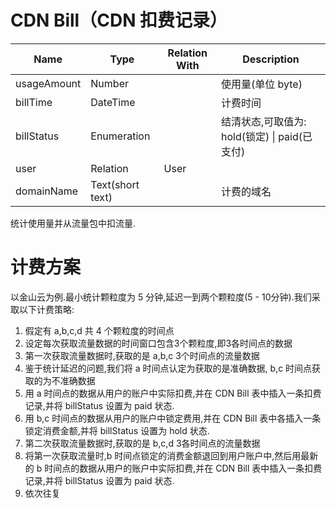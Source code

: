# CDN Bill（CDN 扣费记录）

| Name        | Type        | Relation With | Description |
| ----------- | ----------- | ------------- | ----------- |
| usageAmount | Number      |               | 使用量(单位 byte)         |
| billTime    | DateTime    |               | 计费时间        |
| billStatus  | Enumeration |               | 结清状态,可取值为:  hold(锁定) \| paid(已支付)      |
| user        | Relation    | User          |             |
| domainName  | Text(short text)    |           |计费的域名             |


统计使用量并从流量包中扣流量.

# 计费方案

以金山云为例.最小统计颗粒度为 5 分钟,延迟一到两个颗粒度(5 - 10分钟).我们采取以下计费策略:

1. 假定有  a,b,c,d 共 4 个颗粒度的时间点
2. 设定每次获取流量数据的时间窗口包含3个颗粒度,即3各时间点的数据
3. 第一次获取流量数据时,获取的是 a,b,c 3个时间点的流量数据
4. 鉴于统计延迟的问题,我们将 a 时间点认定为获取的是准确数据, b,c 时间点获取的为不准确数据
5. 用 a 时间点的数据从用户的账户中实际扣费,并在 CDN Bill 表中插入一条扣费记录,并将 billStatus 设置为 paid 状态.
6. 用 b,c 时间点的数据从用户的账户中锁定费用,并在 CDN Bill 表中各插入一条锁定消费金额,并将 billStatus 设置为 hold 状态.
7. 第二次获取流量数据时,获取的是  b,c,d 3各时间点的流量数据
8. 将第一次获取流量时,b 时间点锁定的消费金额退回到用户账户中,然后用最新的 b 时间点的数据从用户的账户中实际扣费,并在 CDN Bill 表中插入一条扣费记录,并将 billStatus 设置为 paid 状态.
9. 依次往复
